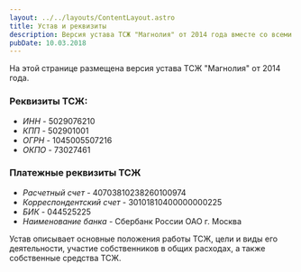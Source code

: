 ```yaml
---
layout: ../../layouts/ContentLayout.astro
title: Устав и реквизиты
description: Версия устава ТСЖ "Магнолия" от 2014 года вместе со всеми реквизитами (ИНН, КПП, банковские счета)
pubDate: 10.03.2018
---
```


На этой странице размещена версия устава ТСЖ "Магнолия" от 2014 года.

### Реквизиты ТСЖ:
- *ИНН* - 5029076210
- *КПП* - 502901001
- *ОГРН* - 1045005507216
- *ОКПО* - 73027461

### Платежные реквизиты ТСЖ
- *Расчетный счет* - 40703810238260100974
- *Корреспондентский счет* - 30101810400000000225
- *БИК* - 044525225
- *Наименование банка* - Сбербанк России ОАО г. Москва

Устав описывает основные положения работы ТСЖ, цели и виды его деятельности, участие собственников в общих расходах, а также собственные средства ТСЖ.

<PdfCard pdfUrl="/files/documents/ustav.pdf" />

